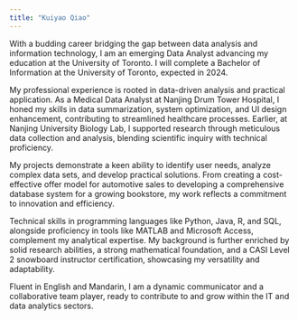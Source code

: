 ---
title: "Kuiyao Qiao"
---

With a budding career bridging the gap between data analysis and information technology, I am an emerging Data Analyst advancing my education at the University of Toronto. I will complete a Bachelor of Information at the University of Toronto, expected in 2024.

My professional experience is rooted in data-driven analysis and practical application. As a Medical Data Analyst at Nanjing Drum Tower Hospital, I honed my skills in data summarization, system optimization, and UI design enhancement, contributing to streamlined healthcare processes. Earlier, at Nanjing University Biology Lab, I supported research through meticulous data collection and analysis, blending scientific inquiry with technical proficiency.

My projects demonstrate a keen ability to identify user needs, analyze complex data sets, and develop practical solutions. From creating a cost-effective offer model for automotive sales to developing a comprehensive database system for a growing bookstore, my work reflects a commitment to innovation and efficiency.

Technical skills in programming languages like Python, Java, R, and SQL, alongside proficiency in tools like MATLAB and Microsoft Access, complement my analytical expertise. My background is further enriched by solid research abilities, a strong mathematical foundation, and a CASI Level 2 snowboard instructor certification, showcasing my versatility and adaptability.

Fluent in English and Mandarin, I am a dynamic communicator and a collaborative team player, ready to contribute to and grow within the IT and data analytics sectors.
